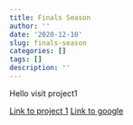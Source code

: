 ```yaml
---
title: Finals Season
author: ''
date: '2020-12-10'
slug: finals-season
categories: []
tags: []
description: ''
---
```

Hello visit project1

[Link to project 1](/project/project1/)
[Link to google](https://www.google.com)
